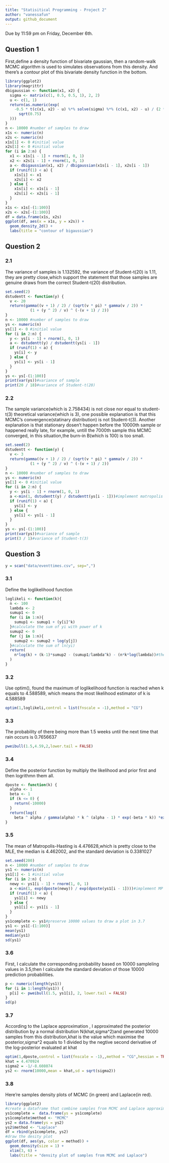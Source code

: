 ```yaml
---
title: "Statisitical Programming - Project 2"
author: "vanessafun"
output: github_document
---
```


Due by 11:59 pm on Friday, December 6th.

## Question 1
First,define a density function of bivariate gaussian, then a random-walk MCMC algorithm is used to simulates observations from this density. And there's a contour plot of this bivariate density function in the bottom. 
```r
library(ggplot2)
library(magrittr)
dbigaussian <- function(x1, x2) {
  sigma <- matrix(c(1, 0.5, 0.5, 1), 2, 2)
  u <- c(1, 1)
  return(as.numeric(exp(
    -0.5 * t(c(x1, x2) - u) %*% solve(sigma) %*% (c(x1, x2) - u) / (2 * pi) /
      sqrt(0.75)
  )))
}
n <- 10000 #number of samples to draw
x1s <- numeric(n)
x2s <- numeric(n)
x1s[1] <- 0 #initial value
x2s[1] <- 0 #initial value
for (i in 2:n) {
  x1 <- x1s[i - 1] + rnorm(1, 0, 1)
  x2 <- x2s[i - 1] + rnorm(1, 0, 1)
  a <- dbigaussian(x1, x2) / dbigaussian(x1s[i - 1], x2s[i - 1])
  if (runif(1) < a) {
    x1s[i] <- x1
    x2s[i] <- x2
  } else {
    x1s[i] <- x1s[i - 1]
    x2s[i] <- x2s[i - 1]
  }
}
x1s <- x1s[-(1:100)]
x2s <- x2s[-(1:100)]
df = data.frame(x1s, x2s)
ggplot(df, aes(x = x1s, y = x2s)) +
  geom_density_2d() +
  labs(title = "contour of bigaussian")
```


## Question 2

### 2.1
The variance of samples is 1.132592, the variance of Student-t(20) is 1.11, they are pretty close,which support the statement that those samples are genuine draws from the correct Student-t(20) distribution.
```r
set.seed(2)
dstudentt <- function(y) {
  v <- 20
  return(gamma((v + 1) / 2) / (sqrt(v * pi) * gamma(v / 2)) *
           (1 + (y ^ 2) / v) ^ (-(v + 1) / 2))
}
n <- 10000 #number of samples to draw
ys <- numeric(n)
ys[1] <- 0 #initial value
for (i in 2:n) {
  y <- ys[i - 1] + rnorm(1, 0, 1)
  a <- dstudentt(y) / dstudentt(ys[i - 1])
  if (runif(1) < a) {
    ys[i] <- y
  } else {
    ys[i] <- ys[i - 1]
  }
}
ys <- ys[-(1:100)]
print(var(ys))#variance of sample
print(20 / 18)#variance of Student-t(20)
```

### 2.2
The sample variance(which is 2.758434) is not close nor equal to student-t(3) theoretical variance(which is 3), one possible explanation is that this MCMC's convergence(statinary distribution) is not Student-t(3). Another explanation is that stationary dosen't happen before the 10000th sample or happened really late, for example, untill the 7000th sample this MCMC converged, in this situation,the burn-in B(which is 100) is too small.
```r
set.seed(2)
dstudentt <- function(y) {
  v <- 3
  return(gamma((v + 1) / 2) / (sqrt(v * pi) * gamma(v / 2)) *
           (1 + (y ^ 2) / v) ^ (-(v + 1) / 2))
}
n <- 10000 #number of samples to draw
ys <- numeric(n)
ys[1] <- 0 #initial value
for (i in 2:n) {
  y <- ys[i - 1] + rnorm(1, 0, 1)
  a <-min(1, dstudentt(y) / dstudentt(ys[i - 1]))#implement matropolis hastings method
  if (runif(1) < a) {
    ys[i] <- y
  } else {
    ys[i] <- ys[i - 1]
  }
}
ys <- ys[-(1:100)]
print(var(ys))#variance of sample
print(3 / 1)#variance of Student-t(3)

```



## Question 3

```r
y = scan("data/eventtimes.csv", sep=",")

```

### 3.1
Define the loglikelihood function
```r
loglikeli <- function(k){
  n <- 100
  lambda <- 2
  sumup1 <- 0
  for (i in 1:n){
    sumup1 <- sumup1 + (y[i]^k)
  }#calculate the sum of yi with power of k
  sumup2 <- 0
  for (j in 1:n){
    sumup2 <- sumup2 + log(y[j])
  }#calculate the sum of ln(yi) 
  return(
    n*log(k) + (k-1)*sumup2 - (sumup1/lambda^k) - (n*k*log(lambda))#the expression of log likelyhood function of weibull distribution
  )
}
```

### 3.2
Use optim(), found the maximum of loglikelihood function is reached when k equals to 4.588589, which means the most likelihood estimator of k is  4.588589
```r
optim(1,loglikeli,control = list(fnscale = -1),method = "CG")
```

### 3.3
The probability of there being more than 1.5 weeks until the next time that rain occurs is 0.7656637
```r
pweibull(1.5,4.59,2,lower.tail = FALSE)
```

### 3.4
Define the posterior function by multiply the likelihood and prior first and then logrithmn them all.
```r
dposte <- function(k) {
  alpha <- 1
  beta <- 1
  if (k <= 0) {
    return(-10000)
  }
  return(log((
    beta ^ alpha / gamma(alpha) * k ^ (alpha - 1) * exp(-beta * k)) *exp(loglikeli(k))))
}

```

### 3.5
The mean of Matropolis-Hasting is 4.476628,which is pretty close to the MLE, the median is 4.462002, and the standard deviation is 0.3381027
```r
set.seed(200)
n <- 10000 #number of samples to draw
ys1 <- numeric(n)
ys1[1] <- 1 #initial value
for (i in 2:n) {
  newy <- ys1[i - 1] + rnorm(1, 0, 1)
  a <-min(1, exp(dposte(newy)) / exp(dposte(ys1[i - 1])))#implement MP MCMC method
  if (runif(1) < a) {
    ys1[i] <- newy
  } else {
    ys1[i] <- ys1[i - 1]
  }
}
ys1complete <- ys1#preserve 10000 values to draw a plot in 3.7
ys1 <- ys1[-(1:100)]
mean(ys1)
median(ys1)
sd(ys1)
```


### 3.6
First, I calculate the corresponding probability based on 10000 sampleling values in 3.5,then I calculate the standard deviation of those 10000 prediction probabilities.
```r
p <- numeric(length(ys1))
for (i in 1:length(ys1)) {
  p[i] <- pweibull(1.5, ys1[i], 2, lower.tail = FALSE)
}
sd(p)
```


### 3.7
According to the Laplace approximation , I approximated the posterior distribution by a normal distribution N(khat,sigma^2)and generated 10000 samples from this distribution,khat is the value which maximise the posterior,sigma^2 equals to 1 divided by the negtive second derivative of the log-posterior evaluated at khat
```r
optim(1,dposte,control = list(fnscale = -1),,method = "CG",hessian = TRUE)
khat = 4.470924
sigma2 = -1/-8.608074
ys2 <- rnorm(10000,mean = khat,sd = sqrt(sigma2))
```



### 3.8
Here're samples density plots of MCMC (in green) and Laplace(in red).
```r
library(ggplot2)
#create a dataframe that combine samples from MCMC and Laplace approximation
ys1complete =  data.frame(ys = ys1complete)
ys1complete$method <- "MCMC"
ys2 = data.frame(ys = ys2)
ys2$method <- "Laplace"
df = rbind(ys1complete, ys2)
#draw the desity plot
ggplot(df, aes(ys, color = method)) +
  geom_density(size = 1) +
  xlim(3, 6) +
  labs(title = "density plot of samples from MCMC and Laplace")
```


